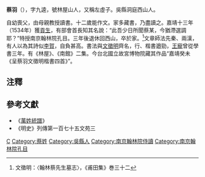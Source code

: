 '''蔡羽'''（{{bd|？||1541年|catIdx=C蔡}}），字九逵，號林屋山人，又稱左虛子。吳縣洞庭西山人。

自幼喪父，由母親教授讀書。十二歲能作文。家多藏書，乃盡讀之。嘉靖十三年（1534年）獲[[貢生|貢生]]，有部會首長知其名說：“此吾少日所聞蔡某，今猶滯選調耶？”特授南京翰林院孔目。三年後退休回西山，卒於家。<ref>文徵明：〈翰林蔡先生墓志〉，《甫田集》巻三十二</ref>文章師法先秦、兩漢，有人以為其詩似[[李賀|李賀]]，自負甚高。書法與[[文徵明|文徵明]]齊名，行、楷書遒勁，[[王寵|王寵]]曾從學書三年。有《林屋》、《南館》二集。今台北國立故宮博物院藏其作品“嘉靖癸未《呈蔡羽文徵明楷書四首》”。

==注釋==
{{reflist}}

==參考文獻==
* 《[[萬姓統譜|萬姓統譜]]》
* 《明史》列傳第一百七十五文苑三

[[Category:明朝詩人|C]]
[[Category:蔡姓|Category:蔡姓]]
[[Category:吳縣人|Category:吳縣人]]
[[Category:南京翰林院侍讀|Category:南京翰林院侍讀]]
[[Category:南京翰林院孔目|Category:南京翰林院孔目]]